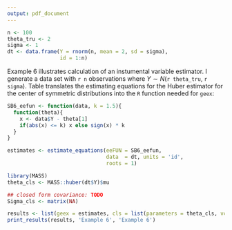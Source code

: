 ```yaml
---
output: pdf_document
---
```



```r
n <- 100
theta_tru <- 2
sigma <- 1
dt <- data.frame(Y = rnorm(n, mean = 2, sd = sigma),
                 id = 1:n)
```

Example 6 illustrates calculation of an instumental variable estimator. I generate a data set with `r n` observations where $Y \sim N$(`r theta_tru`, `r sigma`). Table \ref{ex6} translates the estimating equations for the Huber estimator for the center of symmetric distributions into the `R` function needed for `geex`:

\begin{table}[!ht]
\centering
\label{ex6}
\caption{Translating math to code}
\begin{tabular}{cc}
$\psi_k(Y_i, \theta) = 
\begin{pmatrix}
(Y_i - \theta) * I(|(Y_i - \theta)| \leq k) + k * sgn(Y_i - \theta)\\
\end{pmatrix}$ &
\begin{minipage}{3in}
\begin{verbatim}
SB6_eefun <- function(data, k = 1.345){
  function(theta){
    x <- data$Y - theta[1]
    if(abs(x) <= k) x else sign(x) * k
  }
}
\end{verbatim}
\end{minipage}
\end{tabular}
\end{table}

```r
SB6_eefun <- function(data, k = 1.5){
  function(theta){
    x <- data$Y - theta[1]
    if(abs(x) <= k) x else sign(x) * k
  }
}
```

```r
estimates <- estimate_equations(eeFUN = SB6_eefun, 
                                data  = dt, units = 'id', 
                                roots = 1)
```

```r
library(MASS)
theta_cls <- MASS::huber(dt$Y)$mu

## closed form covariance: TODO
Sigma_cls <- matrix(NA)
```

```r
results <- list(geex = estimates, cls = list(parameters = theta_cls, vcov = Sigma_cls))
print_results(results, 'Example 6', 'Example 6')
```
